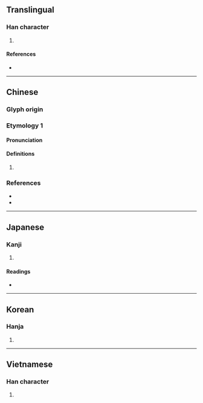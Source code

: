 {{character info/new}}
==Translingual==

===Han character===
{{Han char|rn=30|rad=口|as=14|sn=17|four=68017|canj=RSIT,RSMT|ids=⿰口監}}

# {{defn|Han|sort=口14}}

====References====
* {{Han ref|kx=0211.250|dkj=04447|dj=0434.200|hdz=10695.170|uh=5682|ud=22146|bh=ECC7|bd=60615}}

----

==Chinese==

===Glyph origin===
{{Han etym}}

===Etymology 1===
{{zh-forms}}

====Pronunciation====
{{zh-pron
|m=làn
|c=laam6,laam4
|mc=y
|oc=y
|cat=
}}

====Definitions====
{{zh-hanzi}}

# {{rfdef|zh}}

===References===
* {{R:twedu|C01482}}
* {{R:yue:mfccd}}

----

==Japanese==

===Kanji===
{{ja-kanji|grade=|rs=口14}}

# {{defn|lang=ja|sort=口14}}

====Readings====
* {{ja-readings|on=[[らん]] (ran), [[かん]] (kan)|kun=[[むさぼる]] (musaboru), [[たしなむ]] (tashinamu), [[しかる]] (shikaru), [[こえ]] (koe)}}

----

==Korean==

===Hanja===
{{ko-hanja|hangeul=람|rv=ram|mr=ram}}

# {{defn|lang=ko|sort=口14}}

----

==Vietnamese==

===Han character===
{{vi-hantu|[[giạm]]|rs=口14}}

# {{defn|lang=vi|sort=口14}}